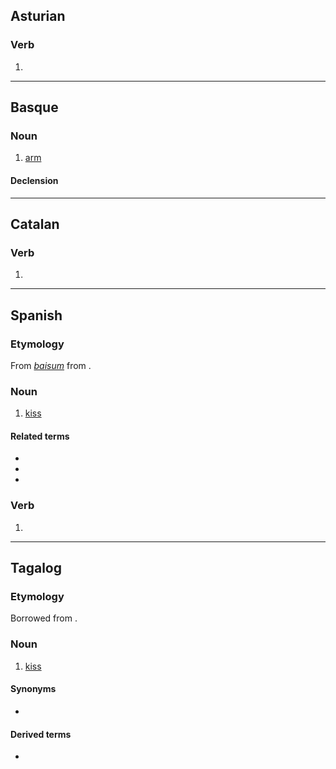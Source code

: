 {{also|besó|běšo}}
==Asturian==

===Verb===
{{ast-verb form}}

# {{inflection of|besar||1|s|pres|indc|lang=ast}}

----

==Basque==

===Noun===
{{eu-noun}}

# [[arm]]

====Declension====
{{eu-decl-inanim noun|av=1|kv=1}}

----

==Catalan==

===Verb===
{{head|ca|verb form}}

# {{ca-verb form of|p=1|n=sg|t=pres|m=ind|besar}}

----

==Spanish==

===Etymology===
From {{etyl|VL.|es}} ''[[baisum]]'' from {{etyl|la|es}} {{m|la|bāsium}}.

===Noun===
{{es-noun|m}}

# [[kiss]]

====Related terms====
* {{l|es|besar}}
* {{l|es|besucar}}
* {{l|es|besuquear}}

===Verb===
{{head|es|verb form}}

# {{es-verb form of|ending=ar|mood=indicative|tense=present|pers=1|number=singular|besar}}

----

==Tagalog==

===Etymology===
Borrowed from {{bor|tl|es|beso}}.

===Noun===
{{head|tl|noun}}

# [[kiss]]

====Synonyms====
* {{l|tl|halik}}

====Derived terms====
* {{l|tl|bumeso}}